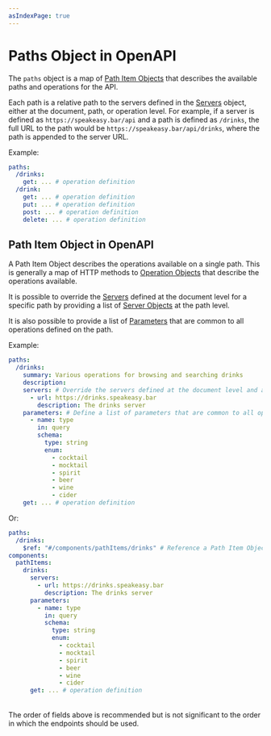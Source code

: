 ```yaml
---
asIndexPage: true
---
```


# Paths Object in OpenAPI

The `paths` object is a map of [Path Item Objects](/openapi/paths#path-item-object) that describes the available paths and operations for the API.

Each path is a relative path to the servers defined in the [Servers](/openapi/servers) object, either at the document, path, or operation level. For example, if a server is defined as `https://speakeasy.bar/api` and a path is defined as `/drinks`, the full URL to the path would be `https://speakeasy.bar/api/drinks`, where the path is appended to the server URL.

Example:

```yaml
paths:
  /drinks:
    get: ... # operation definition
  /drink:
    get: ... # operation definition
    put: ... # operation definition
    post: ... # operation definition
    delete: ... # operation definition
```

<Table
  data={[
    { field: "`/{path}`", type: "[Path Item Object](/openapi/paths#path-item-object)", required: "", description: "A relative path to an individual endpoint, where the path **_must_** begin with a `/`." },
    { field: "`x-*`", type: "[Extensions](/openapi/extensions)", required: "", description: "Any number of extension fields can be added to the paths object that can be used by tooling and vendors." }
  ]}
  columns={[
    { key: "field", header: "Field" },
    { key: "type", header: "Type" },
    { key: "required", header: "Required" },
    { key: "description", header: "Description" }
  ]}
/>

## Path Item Object in OpenAPI

A Path Item Object describes the operations available on a single path. This is generally a map of HTTP methods to [Operation Objects](/openapi/paths/operations) that describe the operations available.

It is possible to override the [Servers](/openapi/servers) defined at the document level for a specific path by providing a list of [Server Objects](/openapi/servers) at the path level.

It is also possible to provide a list of [Parameters](/openapi/paths/parameters) that are common to all operations defined on the path.

Example:

```yaml
paths:
  /drinks:
    summary: Various operations for browsing and searching drinks
    description:
    servers: # Override the servers defined at the document level and apply to all operations defined on this path
      - url: https://drinks.speakeasy.bar
        description: The drinks server
    parameters: # Define a list of parameters that are common to all operations defined on this path
      - name: type
        in: query
        schema:
          type: string
          enum:
            - cocktail
            - mocktail
            - spirit
            - beer
            - wine
            - cider
    get: ... # operation definition
```

Or:

```yaml
paths:
  /drinks:
    $ref: "#/components/pathItems/drinks" # Reference a Path Item Object defined in the Components Object allowing for reuse in different paths
components:
  pathItems:
    drinks:
      servers:
        - url: https://drinks.speakeasy.bar
          description: The drinks server
      parameters:
        - name: type
          in: query
          schema:
            type: string
            enum:
              - cocktail
              - mocktail
              - spirit
              - beer
              - wine
              - cider
      get: ... # operation definition
```

<Table
  data={[
    { field: "`$ref`", type: "String", required: "", description: "Allows for referencing a [Path Item Object](/openapi/paths#path-item-object) defined in the [Components Object](/openapi/components) under the `pathItems` field. If used, no other fields should be set." },
    { field: "`summary`", type: "String", required: "", description: "A short summary of what the path item represents. This may contain [CommonMark syntax](https://spec.commonmark.org/) to provide a rich description." },
    { field: "`description`", type: "String", required: "", description: "A description of the path item. This may contain [CommonMark syntax](https://spec.commonmark.org/) to provide a rich description." },
    { field: "`servers`", type: "[Servers](/openapi/servers)", required: "", description: "A list of [Server Objects](/openapi/servers) that override the servers defined at the document level. Applies to all operations defined on this path." },
    { field: "`parameters`", type: "[Parameters](/openapi/paths/parameters)", required: "", description: "A list of [Parameter Objects](/openapi/paths/parameters#parameter-object) that are common to all operations defined on this path." },
    { field: "`get`", type: "[Operation Object](/openapi/paths/operations)", required: "", description: "An operation associated with the [`GET` HTTP method](https://developer.mozilla.org/en-US/docs/Web/HTTP/Methods/GET)." },
    { field: "`put`", type: "[Operation Object](/openapi/paths/operations)", required: "", description: "An operation associated with the [`PUT` HTTP method](https://developer.mozilla.org/en-US/docs/Web/HTTP/Methods/PUT)." },
    { field: "`post`", type: "[Operation Object](/openapi/paths/operations)", required: "", description: "An operation associated with the [`POST` HTTP method](https://developer.mozilla.org/en-US/docs/Web/HTTP/Methods/POST)." },
    { field: "`delete`", type: "[Operation Object](/openapi/paths/operations)", required: "", description: "An operation associated with the [`DELETE` HTTP method](https://developer.mozilla.org/en-US/docs/Web/HTTP/Methods/DELETE)." },
    { field: "`options`", type: "[Operation Object](/openapi/paths/operations)", required: "", description: "An operation associated with the [`OPTIONS` HTTP method](https://developer.mozilla.org/en-US/docs/Web/HTTP/Methods/OPTIONS)." },
    { field: "`head`", type: "[Operation Object](/openapi/paths/operations)", required: "", description: "An operation associated with the [`HEAD` HTTP method](https://developer.mozilla.org/en-US/docs/Web/HTTP/Methods/HEAD)." },
    { field: "`patch`", type: "[Operation Object](/openapi/paths/operations)", required: "", description: "An operation associated with the [`PATCH` HTTP method](https://developer.mozilla.org/en-US/docs/Web/HTTP/Methods/PATCH)." },
    { field: "`trace`", type: "[Operation Object](/openapi/paths/operations)", required: "", description: "An operation associated with the [`TRACE` HTTP method](https://developer.mozilla.org/en-US/docs/Web/HTTP/Methods/TRACE)." },
    { field: "`x-*`", type: "[Extensions](/openapi/extensions)", required: "", description: "Any number of extension fields can be added to the Path Item Object that can be used by tooling and vendors." }
  ]}
  columns={[
    { key: "field", header: "Field" },
    { key: "type", header: "Type" },
    { key: "required", header: "Required" },
    { key: "description", header: "Description" }
  ]}
/>

The order of fields above is recommended but is not significant to the order in which the endpoints should be used.
